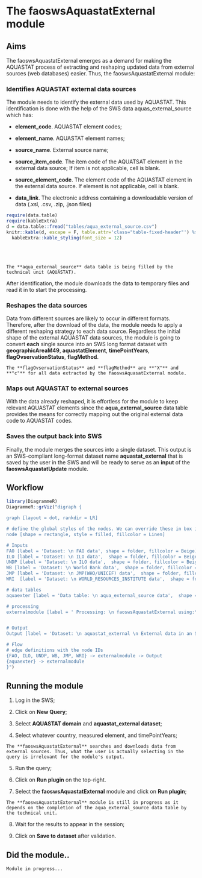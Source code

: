 # **The faoswsAquastatExternal module** {#External}

## **Aims**

The faoswsAquastatExternal emerges as a demand for making the AQUASTAT process of extracting and reshaping updated data from external sources (web databases) easier. Thus, the faoswsAquastatExternal module:


### **Identifies AQUASTAT external data sources**
The module needs to identify the external data used by AQUASTAT. This identification is done with the help of the SWS data aquas_external_source which has:

- **element_code**. AQUASTAT element codes;

- **element_name**. AQUASTAT element names;

- **source_name**. External source name;

- **source_item_code**. The item code of the AQUATSAT element in the external data source; If item is not applicable, cell is blank.

- **source_element_code**. The element code of the AQUASTAT element in the external data source. If element is not applicable, cell is blank.

- **data_link**. The electronic address containing a downloadable version of data (.xsl, .csv, .zip, .json files)


```r
require(data.table)
require(kableExtra)
d = data.table::fread("tables/aqua_external_source.csv")
knitr::kable(d, escape = F, table.attr='class="table-fixed-header"') %>%
  kableExtra::kable_styling(font_size = 12)
```

<br>
<br>
```block
The **aqua_external_source** data table is being filled by the technical unit (AQUASTAT).

```


After identification, the module downloads the data to temporary files and read it in to start the processing.


### **Reshapes the data sources**
Data from different sources are likely to occur in different formats. Therefore, after the download of the data, the module needs to apply a different reshaping strategy to each data source. Regardless the initial shape of the external AQUASTAT data sources, the module is going to convert **each** single source into an SWS long format dataset with **geographicAreaM49**, **aquastatElement**, **timePointYears**, **flagOvservationStatus**, **flagMethod**. 

```block

The **flagOvservationStatus** and **flagMethod** are **"X"** and **"c"** for all data extracted by the faoswsAquasatExternal module.

```


### **Maps out AQUASTAT to external sources**
With the data already reshaped, it is effortless for the module to keep relevant AQUASTAT elements since the **aqua_external_source** data table provides the means for correctly mapping out the original external data code to AQUASTAT codes. 


### **Saves the output back into SWS**
Finally, the module merges the sources into a single dataset. This output is an SWS-compliant long-format dataset name **aquastat_external** that is saved by the user in the SWS and will be ready to serve as an **input** of the **faoswsAquastatUpdate** module.


## **Workflow**
```r

library(DiagrammeR)
DiagrammeR::grViz("digraph {

graph [layout = dot, rankdir = LR]

# define the global styles of the nodes. We can override these in box if we wish
node [shape = rectangle, style = filled, fillcolor = Linen]

# Inputs
FAO [label = 'Dataset: \n FAO data', shape = folder, fillcolor = Beige]
ILO [label = 'Dataset: \n ILO data',  shape = folder, fillcolor = Beige]
UNDP [label = 'Dataset: \n ILO data',  shape = folder, fillcolor = Beige]
WB [label = 'Dataset: \n World Bank data',  shape = folder, fillcolor = Beige]
JMP [label = 'Dataset: \n JMP(WHO/UNICEF) data',  shape = folder, fillcolor = Beige]
WRI  [label = 'Dataset: \n WORLD_RESOURCES_INSTITUTE data',  shape = folder, fillcolor = Beige] 

# data tables
aquaexter [label = 'Data table: \n aqua_external_source data',  shape = folder, fillcolor = LightGrey]

# processing
externalmodule [label = ' Processing: \n faoswsAquastatExternal using:\n 1. Download and read in the data, \n 2. Reshape data \n to an long-format dataset, \n 3. Map out original codes to AQUASTAT codes, \n 4. Retain relevant elements', shape = rectangle, fillcolor = LightBlue]


# Output
Output [label = 'Dataset: \n aquastat_external \n External data in an SWS compliant dataset', shape = folder, fillcolor = Beige]

# Flow
# edge definitions with the node IDs
{FAO, ILO, UNDP, WB, JMP, WRI} -> externalmodule -> Output
{aquaexter} -> externalmodule
}")

```

## **Running the module**

1. Log in the SWS;

2. Click on **New Query**;

3. Select **AQUASTAT domain** and **aquastat_external dataset**;

4. Select whatever country, measured element, and timePointYears;

```block

The **faoswsAquastatExternal** searches and downloads data from external sources. Thus, what the user is actually selecting in the query is irrelevant for the module's output.

```

5. Run the query;

6. Click on **Run plugin** on the top-right.

7. Select the **faoswsAquastatExternal** module and click on **Run plugin**;

```block

The **faoswsAquastatExternal** module is still in progress as it depends on the completion of the aqua_external_source data table by the technical unit. 

```

8. Wait for the results to appear in the session;


9. Click on **Save to dataset** after validation.


## **Did the module..**

```block

Module in progress...

```